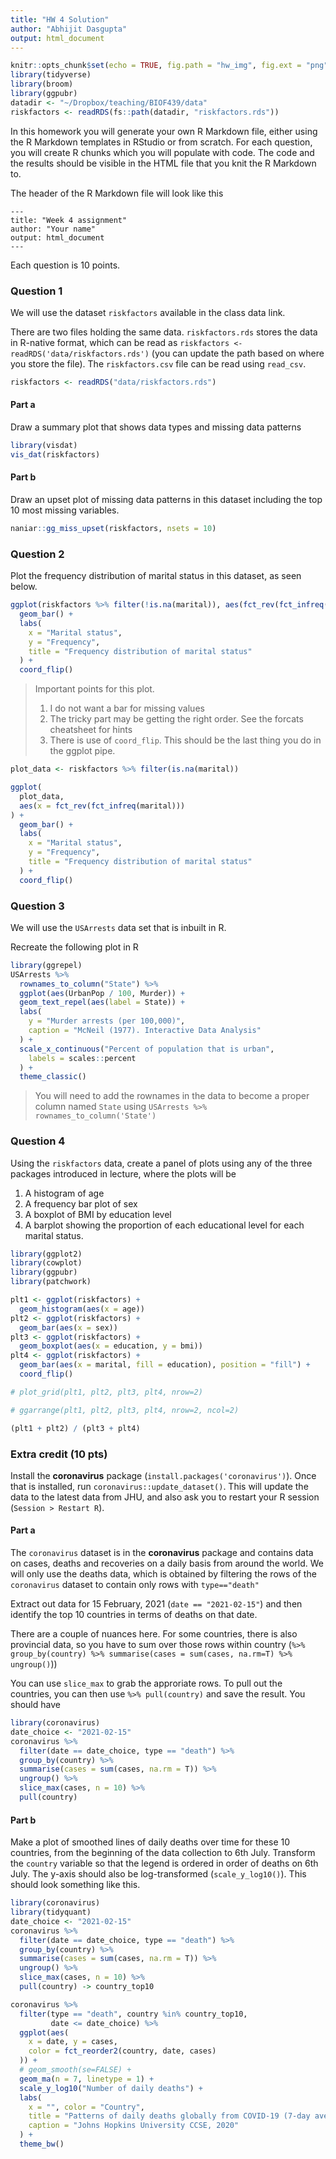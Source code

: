 ```yaml
---
title: "HW 4 Solution"
author: "Abhijit Dasgupta"
output: html_document
---
```


```r
knitr::opts_chunk$set(echo = TRUE, fig.path = "hw_img", fig.ext = "png")
library(tidyverse)
library(broom)
library(ggpubr)
datadir <- "~/Dropbox/teaching/BIOF439/data"
riskfactors <- readRDS(fs::path(datadir, "riskfactors.rds"))
```


In this homework you will generate your own R Markdown file, either using the R Markdown templates in RStudio or from scratch. For each question, you will create R chunks which you will populate with code. The code and the results should be visible in the HTML file that you knit the R Markdown to. 

The header of the R Markdown file will look like this

```
---
title: "Week 4 assignment"
author: "Your name"
output: html_document
---
```

Each question is 10 points.

### Question 1

We will use the dataset `riskfactors` available in the class data link. 

There are two files holding the same data. 
`riskfactors.rds` stores the data in R-native format, which can be read as `riskfactors <- readRDS('data/riskfactors.rds')` (you can update the path based on where you store the file). The `riskfactors.csv` file can be read using `read_csv`. 

```r
riskfactors <- readRDS("data/riskfactors.rds")
```

#### Part a

Draw a summary plot that shows data types and missing data patterns

```r
library(visdat)
vis_dat(riskfactors)
```


#### Part b

Draw an upset plot of missing data patterns in this dataset including the top 10 most missing variables.

```r
naniar::gg_miss_upset(riskfactors, nsets = 10)
```


### Question 2

Plot the frequency distribution of marital status in this dataset, as seen below.

```r
ggplot(riskfactors %>% filter(!is.na(marital)), aes(fct_rev(fct_infreq(marital)))) +
  geom_bar() +
  labs(
    x = "Marital status",
    y = "Frequency",
    title = "Frequency distribution of marital status"
  ) +
  coord_flip()
```

> Important points for this plot. 
> 
> 1. I do not want a bar for missing values
> 1. The tricky part may be getting the right order. See the forcats cheatsheet for hints
> 1. There is use of `coord_flip`. This should be the last thing you do in the ggplot pipe. 

```r
plot_data <- riskfactors %>% filter(is.na(marital))

ggplot(
  plot_data,
  aes(x = fct_rev(fct_infreq(marital)))
) +
  geom_bar() +
  labs(
    x = "Marital status",
    y = "Frequency",
    title = "Frequency distribution of marital status"
  ) +
  coord_flip()
```


### Question 3

We will use the `USArrests` data set that is inbuilt in R. 

Recreate the following plot in R

```r
library(ggrepel)
USArrests %>%
  rownames_to_column("State") %>%
  ggplot(aes(UrbanPop / 100, Murder)) +
  geom_text_repel(aes(label = State)) +
  labs(
    y = "Murder arrests (per 100,000)",
    caption = "McNeil (1977). Interactive Data Analysis"
  ) +
  scale_x_continuous("Percent of population that is urban",
    labels = scales::percent
  ) +
  theme_classic()
```

> You will need to add the rownames in the data to become a proper column named `State`  using `USArrests %>% rownames_to_column('State')`


### Question 4

Using the `riskfactors` data, create a panel of plots using any of the three packages introduced in lecture, where the plots will be

1. A histogram of age
1. A frequency bar plot of sex
1. A boxplot of BMI by education level
1. A barplot showing the proportion of each educational level for each marital status.

```r
library(ggplot2)
library(cowplot)
library(ggpubr)
library(patchwork)

plt1 <- ggplot(riskfactors) +
  geom_histogram(aes(x = age))
plt2 <- ggplot(riskfactors) +
  geom_bar(aes(x = sex))
plt3 <- ggplot(riskfactors) +
  geom_boxplot(aes(x = education, y = bmi))
plt4 <- ggplot(riskfactors) +
  geom_bar(aes(x = marital, fill = education), position = "fill") +
  coord_flip()

# plot_grid(plt1, plt2, plt3, plt4, nrow=2)

# ggarrange(plt1, plt2, plt3, plt4, nrow=2, ncol=2)

(plt1 + plt2) / (plt3 + plt4)
```


### Extra credit (10 pts)

Install the **coronavirus** package (`install.packages('coronavirus')`). Once that is installed, run `coronavirus::update_dataset()`. This will update the data to the latest data from JHU, and also ask you to restart
your R session (`Session > Restart R`). 

#### Part a

The `coronavirus` dataset is in the **coronavirus** package and contains data on cases, deaths and recoveries on a daily basis from around the world. We will only use the deaths data, which is obtained by filtering the rows
of the `coronavirus` dataset to contain only rows with `type=="death"`

Extract out data for 15 February, 2021 (`date == "2021-02-15"`) and then identify the top 10 countries in terms of
deaths on that date. 


There are a couple of nuances here. For some countries, there is also provincial data, so you have to sum over those rows within country (`%>% group_by(country) %>% summarise(cases = sum(cases, na.rm=T) %>% ungroup()`))

You can use `slice_max` to grab the approriate rows. To pull out the countries, you can then use `%>% pull(country)` and save the result. You should have

```r
library(coronavirus)
date_choice <- "2021-02-15"
coronavirus %>%
  filter(date == date_choice, type == "death") %>%
  group_by(country) %>%
  summarise(cases = sum(cases, na.rm = T)) %>%
  ungroup() %>%
  slice_max(cases, n = 10) %>%
  pull(country)
```

#### Part b

Make a plot of smoothed lines of daily deaths over time for these 10 countries, from the beginning of the data collection to 6th July. Transform the `country` variable so that the legend is ordered in order of deaths on 6th July. The y-axis should also be log-transformed (`scale_y_log10()`). This should look something like this.

```r
library(coronavirus)
library(tidyquant)
date_choice <- "2021-02-15"
coronavirus %>%
  filter(date == date_choice, type == "death") %>%
  group_by(country) %>%
  summarise(cases = sum(cases, na.rm = T)) %>%
  ungroup() %>%
  slice_max(cases, n = 10) %>%
  pull(country) -> country_top10

coronavirus %>%
  filter(type == "death", country %in% country_top10, 
         date <= date_choice) %>%
  ggplot(aes(
    x = date, y = cases,
    color = fct_reorder2(country, date, cases)
  )) +
  # geom_smooth(se=FALSE) +
  geom_ma(n = 7, linetype = 1) +
  scale_y_log10("Number of daily deaths") +
  labs(
    x = "", color = "Country",
    title = "Patterns of daily deaths globally from COVID-19 (7-day average)",
    caption = "Johns Hopkins University CCSE, 2020"
  ) +
  theme_bw()
```
